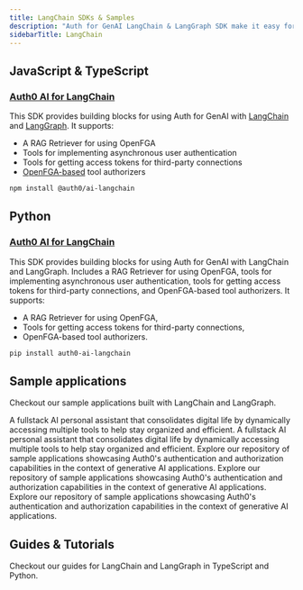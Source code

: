 ```yaml
---
title: LangChain SDKs & Samples
description: "Auth for GenAI LangChain & LangGraph SDK make it easy for developers to integrate with and secure any AI agent workflow using LangChain and LangGraph."
sidebarTitle: LangChain
---
```


## JavaScript & TypeScript

### [Auth0 AI for LangChain](https://github.com/auth0-lab/auth0-ai-js/tree/main/packages/ai-langchain)

This SDK provides building blocks for using Auth for GenAI with [LangChain](https://www.langchain.com/) and [LangGraph](https://www.langchain.com/langgraph). It supports:

- A RAG Retriever for using OpenFGA
- Tools for implementing asynchronous user authentication
- Tools for getting access tokens for third-party connections
- [OpenFGA-based](https://openfga.dev/) tool authorizers

```bash wrap lines
npm install @auth0/ai-langchain
```

## Python

### [Auth0 AI for LangChain](https://github.com/auth0-lab/auth0-ai-python/tree/main/packages/auth0-ai-langchain)

This SDK provides building blocks for using Auth for GenAI with LangChain and LangGraph. Includes a RAG Retriever for using OpenFGA, tools for implementing asynchronous user authentication, tools for getting access tokens for third-party connections, and OpenFGA-based tool authorizers. It supports:

- A RAG Retriever for using OpenFGA,
- Tools for getting access tokens for third-party connections,
- OpenFGA-based tool authorizers.

```bash wrap lines
pip install auth0-ai-langchain
```

## Sample applications

Checkout our sample applications built with LangChain and LangGraph.

<Columns cols={2}>
  <Card
    title="Assistant0 (Next.js)"
    href="https://github.com/auth0-samples/auth0-assistant0/main/ts-langchain"
  >
    A fullstack AI personal assistant that consolidates digital life by
    dynamically accessing multiple tools to help stay organized and efficient.
  </Card>
  <Card
    title="Assistant0 (FastAPI)"
    href="https://github.com/auth0-samples/auth0-assistant0/main/py-langchain"
  >
    A fullstack AI personal assistant that consolidates digital life by
    dynamically accessing multiple tools to help stay organized and efficient.
  </Card>
  <Card
    title="AI Samples"
    href="https://github.com/auth0-samples/auth0-ai-samples"
  >
    Explore our repository of sample applications showcasing Auth0's
    authentication and authorization capabilities in the context of generative
    AI applications.
  </Card>
  <Card
    title="Auth0 AI SDK TypeScript Samples"
    href="https://github.com/auth0-lab/auth0-ai-js/tree/main/examples"
  >
    Explore our repository of sample applications showcasing Auth0's
    authentication and authorization capabilities in the context of generative
    AI applications.
  </Card>
  <Card
    title="Auth0 AI SDK Python Samples"
    href="https://github.com/auth0-lab/auth0-ai-python/tree/main/examples"
  >
    Explore our repository of sample applications showcasing Auth0's
    authentication and authorization capabilities in the context of generative
    AI applications.
  </Card>
</Columns>

## Guides & Tutorials

Checkout our guides for LangChain and LangGraph in TypeScript and Python.

<Columns cols={2}>
  <Card
    title="Build an AI Assistant with LangGraph, Vercel, and Next.js: Use Gmail as a Tool Securely"
    href="https://auth0.com/blog/genai-tool-calling-build-agent-that-calls-gmail-securely-with-langgraph-vercelai-nextjs/"
    icon="newspaper"
    iconType="solid"
    horizontal
  />
  <Card
    title="Check Google Calendar Availability"
    href="/ai/docs/how-tos/check-google-calendar-availability"
    icon="google"
    iconType="solid"
    horizontal
  />
  <Card
    title="List GitHub Repositories"
    href="/ai/docs/how-tos/list-github-repositories"
    icon="github"
    iconType="solid"
    horizontal
  />
  <Card
    title="List Slack Channels"
    href="/ai/docs/how-tos/list-slack-channels"
    icon="slack"
    iconType="solid"
    horizontal
  />
</Columns>
